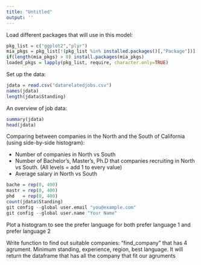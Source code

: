 ```yaml
---
title: "Untitled"
output: ''
---
```


Load different packages that will use in this model:

```r
pkg_list = c("ggplot2","plyr")
mia_pkgs = pkg_list[!(pkg_list %in% installed.packages()[,"Package"])]
if(length(mia_pkgs) > 0) install.packages(mia_pkgs)
loaded_pkgs = lapply(pkg_list, require, character.only=TRUE)
```

Set up the data:
```r
jdata = read.csv("datarelatedjobs.csv")
names(jdata)
length(jdata$Standing)
```

An overview of job data:

```r
summary(jdata)
head(jdata)
```

Comparing between companies in the North and the South of California (using side-by-side histogram):

- Number of companies in North vs South
- Number of Bachelor's, Master's, Ph.D that companies recruiting in North vs South. (All levels = add 1 to every value)
- Average salary in North vs South

```r
bache = rep(0, 400)
mastr = rep(0, 400)
phd   = rep(0, 400)
count(jdata$Standing)
git config --global user.email "you@example.com"
git config --global user.name "Your Name"
```

Plot a histogram to see the prefer language for both prefer language 1 and prefer language 2



Write function to find out suitable companies: "find_company" that has 4 agrument. Minimum standing, experience, region, best language. It will return the dataframe that has all the company that fit our agruments


